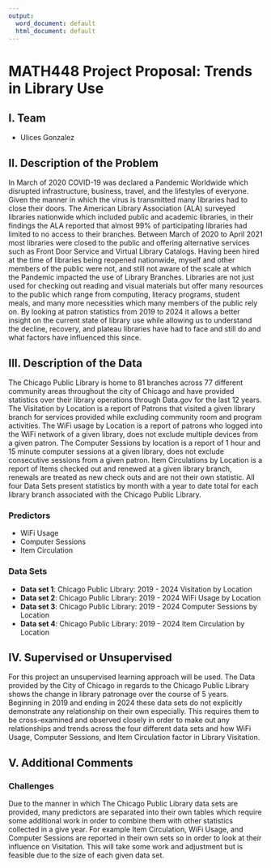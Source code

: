 ```yaml
---
output:
  word_document: default
  html_document: default
---
```

# MATH448 Project Proposal: Trends in Library Use

## I. Team
- Ulices Gonzalez

## II. Description of the Problem

In March of 2020 COVID-19 was declared a Pandemic Worldwide which disrupted infrastructure, business, travel, and the lifestyles of everyone. Given the manner in which the virus is transmitted many libraries had to close their doors. The American Library Association (ALA) surveyed libraries nationwide which included public and academic libraries, in their findings the ALA reported that almost 99% of participating libraries had limited to no access to their branches. Between March of 2020 to April 2021 most libraries were closed to the public and offering alternative services such as Front Door Service and Virtual Library Catalogs. Having been hired at the time of libraries being reopened nationwide, myself and other members of the public were not, and still not aware of the scale at which the Pandemic impacted the use of Library Branches. Libraries are not just used for checking out reading and visual materials but offer many resources to the public which range from computing, literacy programs, student meals, and many more necessities which many members of the public rely on. By looking at patron statistics from 2019 to 2024 it allows a better insight on the current state of library use while allowing us to understand the decline, recovery, and plateau libraries have had to face and still do and what factors have influenced this since.

## III. Description of the Data

The Chicago Public Library is home to 81 branches across 77 different community areas throughout the city of Chicago and have provided statistics over their library operations through Data.gov for the last 12 years. The Visitation by Location is a report of Patrons that visited a given library branch for services provided while excluding community room and program activities. The WiFi usage by Location is a report of patrons who logged into the WiFi network of a given library, does not exclude multiple devices from a given patron. The Computer Sessions by location is a report of 1 hour and 15 minute computer sessions at a given library, does not exclude consecutive sessions from a given patron. Item Circulations by Location is a report of Items checked out and renewed at a given library branch, renewals are treated as new check outs and are not their own statistic. All four Data Sets present statistics by month with a year to date total for each library branch associated with the Chicago Public Library.

### Predictors
- WiFi Usage
- Computer Sessions
- Item Circulation
  
### Data Sets
- **Data set 1**: Chicago Public Library: 2019 - 2024 Visitation by Location
- **Data set 2**: Chicago Public Library: 2019 - 2024 WiFi Usage by Location
- **Data set 3**: Chicago Public Library: 2019 - 2024 Computer Sessions by Location
- **Data set 4**: Chicago Public Library: 2019 - 2024 Item Circulation by Location

## IV. Supervised or Unsupervised

For this project an unsupervised learning approach will be used. The Data provided by the City of Chicago in regards to the Chicago Public Library shows the change in library patronage over the course of 5 years. Beginning in 2019 and ending in 2024 these data sets do not explicitly demonstrate any relationship on their own especially. This requires them to be cross-examined and observed closely in order to make out any relationships and trends across the four different data sets and how WiFi Usage, Computer Sessions, and Item Circulation factor in Library Visitation. 

## V. Additional Comments

### Challenges
Due to the manner in which The Chicago Public Library data sets are provided, many predictors are separated into their own tables which require some additional work in order to combine them with other statistics collected in a give year. For example Item Circulation, WiFi Usage, and Computer Sessions are reported in their own sets so in order to look at their influence on Visitation. This will take some work and adjustment but is feasible due to the size of each given data set.
  


